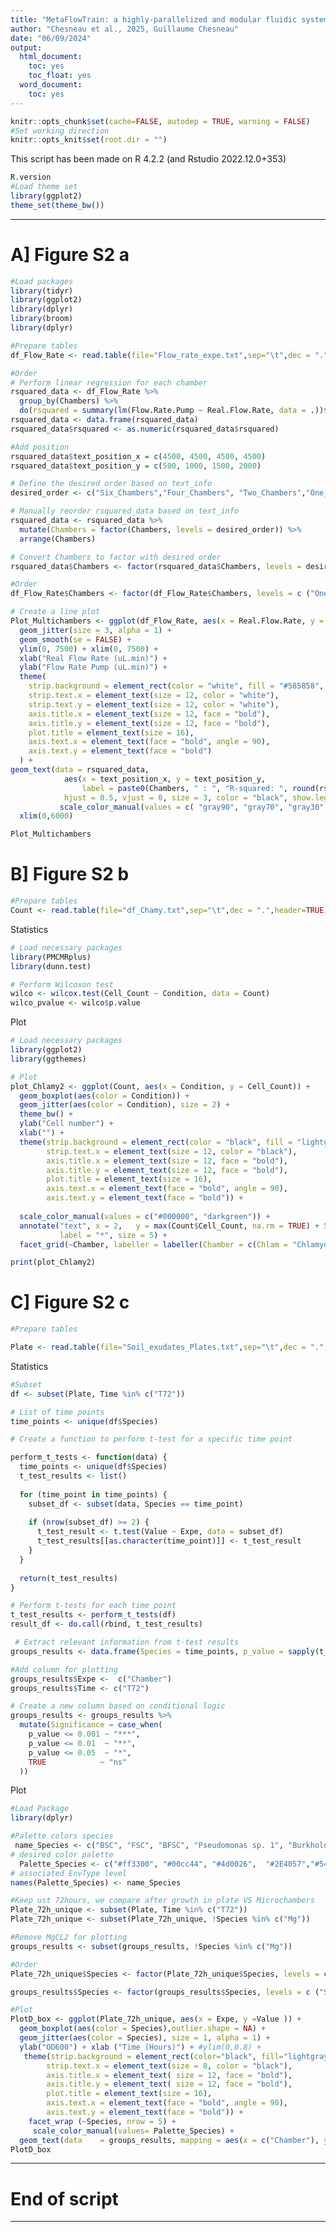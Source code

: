 ```yaml
---
title: "MetaFlowTrain: a highly-parallelized and modular fluidic system to study exometabolite-mediated inter-organismal Interaction"
author: "Chesneau et al., 2025, Guillaume Chesneau"
date: "06/09/2024"
output:
  html_document:
    toc: yes
    toc_float: yes
  word_document:
    toc: yes
---
```


```r
knitr::opts_chunk$set(cache=FALSE, autodep = TRUE, warning = FALSE)
#Set working direction
knitr::opts_knit$set(root.dir = "") 
```

This script has been made on R 4.2.2 (and Rstudio 2022.12.0+353)
```r
R.version
#Load theme set
library(ggplot2)
theme_set(theme_bw())
```





*****

# A] Figure S2 a


```r
#Load packages
library(tidyr)
library(ggplot2)
library(dplyr)
library(broom)
library(dplyr)

#Prepare tables
df_Flow_Rate <- read.table(file="Flow_rate_expe.txt",sep="\t",dec = ".",header=TRUE)

#Order
# Perform linear regression for each chamber
rsquared_data <- df_Flow_Rate %>%
  group_by(Chambers) %>%
  do(rsquared = summary(lm(Flow.Rate.Pump ~ Real.Flow.Rate, data = .))$r.squared)
rsquared_data <- data.frame(rsquared_data)
rsquared_data$rsquared <- as.numeric(rsquared_data$rsquared)

#Add position
rsquared_data$text_position_x = c(4500, 4500, 4500, 4500)
rsquared_data$text_position_y = c(500, 1000, 1500, 2000)

# Define the desired order based on text_info
desired_order <- c("Six_Chambers","Four_Chambers", "Two_Chambers","One_Chamber")

# Manually reorder rsquared_data based on text_info
rsquared_data <- rsquared_data %>%
  mutate(Chambers = factor(Chambers, levels = desired_order)) %>%
  arrange(Chambers)

# Convert Chambers to factor with desired order
rsquared_data$Chambers <- factor(rsquared_data$Chambers, levels = desired_order)

#Order
df_Flow_Rate$Chambers <- factor(df_Flow_Rate$Chambers, levels = c ("One_Chamber","Two_Chambers","Four_Chambers", "Six_Chambers"))

# Create a line plot
Plot_Multichambers <- ggplot(df_Flow_Rate, aes(x = Real.Flow.Rate, y = Flow.Rate.Pump, color = Chambers)) +
  geom_jitter(size = 3, alpha = 1) +
  geom_smooth(se = FALSE) +
  ylim(0, 7500) + xlim(0, 7500) +
  xlab("Real Flow Rate (uL.min)") + 
  ylab("Flow Rate Pump (uL.min)") + 
  theme(
    strip.background = element_rect(color = "white", fill = "#585858", size = 1, linetype = "solid"),
    strip.text.x = element_text(size = 12, color = "white"),
    strip.text.y = element_text(size = 12, color = "white"),
    axis.title.x = element_text(size = 12, face = "bold"),
    axis.title.y = element_text(size = 12, face = "bold"),
    plot.title = element_text(size = 16),
    axis.text.x = element_text(face = "bold", angle = 90), 
    axis.text.y = element_text(face = "bold")
  ) +
geom_text(data = rsquared_data, 
            aes(x = text_position_x, y = text_position_y, 
                label = paste0(Chambers, " : ", "R-squared: ", round(rsquared, 3))), 
            hjust = 0.5, vjust = 0, size = 3, color = "black", show.legend = FALSE) +
           scale_color_manual(values = c( "gray90", "gray70", "gray30", "gray10" ))+
  xlim(0,6000)

Plot_Multichambers
```

# B] Figure S2 b


```r
#Prepare tables
Count <- read.table(file="df_Chamy.txt",sep="\t",dec = ".",header=TRUE)
```

Statistics 
```r
# Load necessary packages
library(PMCMRplus)
library(dunn.test)

# Perform Wilcoxon test
wilco <- wilcox.test(Cell_Count ~ Condition, data = Count)
wilco_pvalue <- wilco$p.value
```

Plot  
```r
# Load necessary packages
library(ggplot2)
library(ggthemes)

# Plot
plot_Chlamy2 <- ggplot(Count, aes(x = Condition, y = Cell_Count)) +
  geom_boxplot(aes(color = Condition)) +
  geom_jitter(aes(color = Condition), size = 2) + 
  theme_bw() +
  ylab("Cell number") +
  xlab("") +
  theme(strip.background = element_rect(color = "black", fill = "lightgray", size = 1, linetype = "solid"),
        strip.text.x = element_text(size = 12, color = "black"),
        axis.title.x = element_text(size = 12, face = "bold"),
        axis.title.y = element_text(size = 12, face = "bold"),
        plot.title = element_text(size = 16),
        axis.text.x = element_text(face = "bold", angle = 90), 
        axis.text.y = element_text(face = "bold")) +
   
  scale_color_manual(values = c("#000000", "darkgreen")) +
  annotate("text", x = 2,   y = max(Count$Cell_Count, na.rm = TRUE) + 500000, 
           label = "*", size = 5) +
  facet_grid(~Chamber, labeller = labeller(Chamber = c(Chlam = "Chlamydomonas reinhardtii ")))

print(plot_Chlamy2)
```

# C] Figure S2 c

```r
#Prepare tables

Plate <- read.table(file="Soil_exudates_Plates.txt",sep="\t",dec = ".",header=TRUE)
```

Statistics
```r
#Subset
df <- subset(Plate, Time %in% c("T72"))

# List of time points
time_points <- unique(df$Species)

# Create a function to perform t-test for a specific time point

perform_t_tests <- function(data) {
  time_points <- unique(df$Species)
  t_test_results <- list()
  
  for (time_point in time_points) {
    subset_df <- subset(data, Species == time_point)
    
    if (nrow(subset_df) >= 2) {
      t_test_result <- t.test(Value ~ Expe, data = subset_df)
      t_test_results[[as.character(time_point)]] <- t_test_result
    }
  }
  
  return(t_test_results)
}

# Perform t-tests for each time point
t_test_results <- perform_t_tests(df)
result_df <- do.call(rbind, t_test_results)

 # Extract relevant information from t-test results
groups_results <- data.frame(Species = time_points, p_value = sapply(t_test_results, function(x) x$p.value))

#Add column for plotting
groups_results$Expe <-  c("Chamber")
groups_results$Time <- c("T72")

# Create a new column based on conditional logic
groups_results <- groups_results %>%
  mutate(Significance = case_when(
    p_value <= 0.001 ~ "***",
    p_value <= 0.01  ~ "**",
    p_value <= 0.05  ~ "*",
    TRUE            ~ "ns"
  ))
```

Plot 
```r
#Load Package
library(dplyr)

#Palette colors species
 name_Species <- c("BSC", "FSC", "BFSC", "Pseudomonas sp. 1", "Burkholderia sp.", "Bacillus sp.", "Variovorax sp.","Pseudomonas sp. 2","Flavobacterium sp.", "Streptomyces sp.", "Achromobacter sp.","Acidovorax sp.", "Agrobacterium sp.", "Mesorhizobium sp.","Plectosphaerella cucumerina", "Dactylonectria macrodidyma", "Fusarium oxysporum", "Dendryphion nanum","Mg")
# desired color palette
  Palette_Species <- c("#ff3300", "#00cc44", "#4d0026",  "#2E4057","#5475A0","#A1B5CE","#6C5A49","#C3AB98","#E8E0D8","#69140E","#B42318","#EE8981", "#F56200","#FF9D5C",      "#6BAA75",   "#84DD63", "#CBFF4D", "#BBD686" , "black")
# associated EnvType level
names(Palette_Species) <- name_Species

#Keep ust 72hours, we compare after growth in plate VS Microchambers
Plate_72h_unique <- subset(Plate, Time %in% c("T72"))
Plate_72h_unique <- subset(Plate_72h_unique, !Species %in% c("Mg"))

#Remove MgCL2 for plotting
groups_results <- subset(groups_results, !Species %in% c("Mg"))

#Order
Plate_72h_unique$Species <- factor(Plate_72h_unique$Species, levels = c ("Streptomyces sp.","Flavobacterium sp.", "Bacillus sp.", "Pseudomonas sp. 1","Pseudomonas sp. 2", "Burkholderia sp.",  "Achromobacter sp.", "Acidovorax sp.", "Agrobacterium sp.", "Mesorhizobium sp.",  "Variovorax sp.", "Plectosphaerella cucumerina", "Dactylonectria macrodidyma", "Fusarium oxysporum", "Dendryphion nanum" ,"BSC", "FSC", "BFSC", "Mg"))

groups_results$Species <- factor(groups_results$Species, levels = c ("Streptomyces sp.","Flavobacterium sp.", "Bacillus sp.", "Pseudomonas sp. 1","Pseudomonas sp. 2", "Burkholderia sp.",  "Achromobacter sp.", "Acidovorax sp.", "Agrobacterium sp.", "Mesorhizobium sp.",  "Variovorax sp.", "Plectosphaerella cucumerina", "Dactylonectria macrodidyma", "Fusarium oxysporum", "Dendryphion nanum" ,"BSC", "FSC", "BFSC", "Mg"))

#Plot
PlotD_box <- ggplot(Plate_72h_unique, aes(x = Expe, y =Value )) +
  geom_boxplot(aes(color = Species),outlier.shape = NA) +
  geom_jitter(aes(color = Species), size = 1, alpha = 1) +
  ylab("OD600") + xlab ("Time (Hours)") + #ylim(0,0.8) +
   theme(strip.background = element_rect(color="black", fill="lightgray", size=1, linetype="solid"),
        strip.text.x = element_text(size = 8, color = "black"),
        axis.title.x = element_text( size = 12, face = "bold"),
        axis.title.y = element_text( size = 12, face = "bold"),
        plot.title = element_text(size = 16),
        axis.text.x = element_text(face = "bold", angle = 90), 
        axis.text.y = element_text(face = "bold")) +
    facet_wrap (~Species, nrow = 5) +
     scale_color_manual(values= Palette_Species) +
  geom_text(data    = groups_results, mapping = aes(x = c("Chamber"), y = 0.7, label = round(p_value,8)), size = 3)
PlotD_box
```





*****

# End of script

*****
